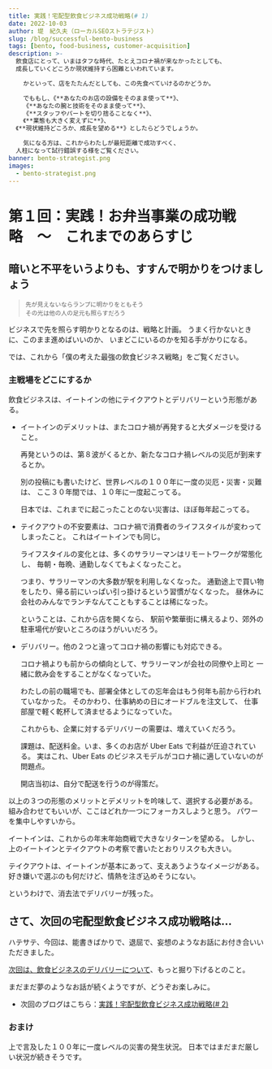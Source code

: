```yaml
---
title: 実践！宅配型飲食ビジネス成功戦略(# 1)
date: 2022-10-03
author: 堤　紀久夫（ローカルSEOストラテジスト）
slug: /blog/successful-bento-business
tags: [bento, food-business, customer-acquisition]
description: >-
  飲食店にとって、いまはタフな時代、たとえコロナ禍が来なかったとしても、
  成長していくどころか現状維持すら困難といわれています。

    かといって、店をたたんだとしても、この先食べていけるのかどうか。

    でももし、《**あなたのお店の設備をそのまま使って**》、
    《**あなたの腕と技術をそのまま使って**》、
    《**スタッフやパートを切り捨ることなく**》、
    《**業態も大きく変えずに**》、
  《**現状維持どころか、成長を望める**》としたらどうでしょうか。

    気になる方は、これからわたしが最短距離で成功すべく、
  人柱になって試行錯誤する様をご覧ください。
banner: bento-strategist.png
images:
  - bento-strategist.png
---
```

# 第１回：実践！お弁当事業の成功戦略　〜　これまでのあらすじ


<AbstractOfStrategicBentoStory />

## 暗いと不平をいうよりも、すすんで明かりをつけましょう

<div className="flush-right"><small>

> 先が見えないならランプに明かりをともそう<br/>
> その光は他の人の足元も照らすだろう

</small></div>

ビジネスで先を照らす明かりとなるのは、戦略と計画。
うまく行かないときに、このまま進めばいいのか、
いまどこにいるのかを知る手がかりになる。

では、これから「僕の考えた最強の飲食ビジネス戦略」をご覧ください。

### 主戦場をどこにするか

飲食ビジネスは、イートインの他にテイクアウトとデリバリーという形態がある。

* イートインのデメリットは、またコロナ禍が再発すると大ダメージを受けること。

  再発というのは、第８波がくるとか、新たなコロナ禍レベルの災厄が到来するとか。

  別の投稿にも書いたけど、世界レベルの１００年に一度の災厄・災害・災難は、
  ここ３０年間では、１０年に一度起こってる。

  日本では、これまでに起こったことのない災害は、ほぼ毎年起こってる。

* テイクアウトの不安要素は、コロナ禍で消費者のライフスタイルが変わってしまったこと。
  これはイートインでも同じ。

  ライフスタイルの変化とは、多くのサラリーマンはリモートワークが常態化し、
  毎朝・毎晩、通勤しなくてもよくなったこと。

  つまり、サラリーマンの大多数が駅を利用しなくなった。
  通勤途上で買い物をしたり、帰る前にいっぱい引っ掛けるという習慣がなくなった。
  昼休みに会社のみんなでランチなんてこともすることは稀になった。

  ということは、これから店を開くなら、
  駅前や繁華街に構えるより、郊外の駐車場代が安いところのほうがいいだろう。

* デリバリー。他の２つと違ってコロナ禍の影響にも対応できる。

  コロナ禍よりも前からの傾向として、サラリーマンが会社の同僚や上司と
  一緒に飲み会をすることがなくなっていた。

  わたしの前の職場でも、部署全体としての忘年会はもう何年も前から行われていなかった。
  そのかわり、仕事納めの日にオードブルを注文して、
  仕事部屋で軽く乾杯して済ませるようになっていた。

  これからも、企業に対するデリバリーの需要は、増えていくだろう。

  課題は、配送料金。いま、多くのお店が Uber Eats で利益が圧迫されている。
  実はこれ、Uber Eats のビジネスモデルがコロナ禍に適していないのが問題点。

  開店当初は、自分で配送を行うのが得策だ。

以上の３つの形態のメリットとデメリットを吟味して、選択する必要がある。
組み合わせてもいいが、ここはどれか一つにフォーカスしようと思う。
パワーを集中しやすいから。

イートインは、これからの年末年始商戦で大きなリターンを望める。
しかし、上のイートインとテイクアウトの考察で書いたとおりリスクも大きい。

テイクアウトは、イートインが基本にあって、支えあうようなイメージがある。
好き嫌いで選ぶのも何だけど、情熱を注ぎ込めそうにない。

というわけで、消去法でデリバリーが残った。

## さて、次回の宅配型飲食ビジネス成功戦略は...

ハテサテ、今回は、能書きばかりで、退屈で、妄想のようなお話にお付き合いいただきました。

[次回は、飲食ビジネスのデリバリーについて](/blog/successful-bento-business-2)、もっと掘り下げるとのこと。

まだまだ夢のようなお話が続くようですが、どうぞお楽しみに。

- 次回のブログはこちら：[実践！宅配型飲食ビジネス成功戦略(# 2)](/blog/successful-bento-business-2)

### おまけ

上で言及した１００年に一度レベルの災害の発生状況。
日本ではまだまだ厳しい状況が続きそうです。


<div><CenturyDisasterInTheWorld /></div>

<div><CenturyDisasterInJapan /></div>

<clear/>
